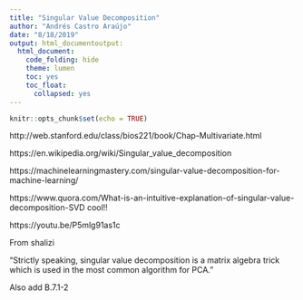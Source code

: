 ```yaml
---
title: "Singular Value Decomposition"
author: "Andrés Castro Araújo"
date: "8/18/2019"
output: html_documentoutput: 
  html_document: 
    code_folding: hide
    theme: lumen
    toc: yes
    toc_float: 
      collapsed: yes
---
```


```r
knitr::opts_chunk$set(echo = TRUE)
```

http://web.stanford.edu/class/bios221/book/Chap-Multivariate.html

https://en.wikipedia.org/wiki/Singular_value_decomposition

https://machinelearningmastery.com/singular-value-decomposition-for-machine-learning/


https://www.quora.com/What-is-an-intuitive-explanation-of-singular-value-decomposition-SVD cool!! 

https://youtu.be/P5mlg91as1c


From shalizi

"Strictly speaking, singular value decomposition is a matrix algebra trick which is used in the most common algorithm for PCA."

Also add B.7.1-2